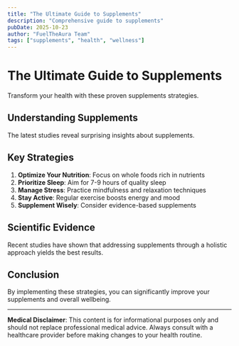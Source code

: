 ```yaml
---
title: "The Ultimate Guide to Supplements"
description: "Comprehensive guide to supplements"
pubDate: 2025-10-23
author: "FuelTheAura Team"
tags: ["supplements", "health", "wellness"]
---
```


# The Ultimate Guide to Supplements

Transform your health with these proven supplements strategies.

## Understanding Supplements

The latest studies reveal surprising insights about supplements.

## Key Strategies

1. **Optimize Your Nutrition**: Focus on whole foods rich in nutrients
2. **Prioritize Sleep**: Aim for 7-9 hours of quality sleep
3. **Manage Stress**: Practice mindfulness and relaxation techniques
4. **Stay Active**: Regular exercise boosts energy and mood
5. **Supplement Wisely**: Consider evidence-based supplements

## Scientific Evidence

Recent studies have shown that addressing supplements through a holistic approach yields the best results.

## Conclusion

By implementing these strategies, you can significantly improve your supplements and overall wellbeing.

---

**Medical Disclaimer**: This content is for informational purposes only and should not replace professional medical advice. Always consult with a healthcare provider before making changes to your health routine.
